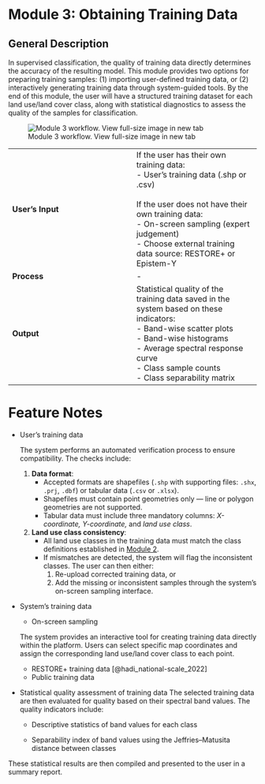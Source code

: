 # Module 3: Obtaining Training Data {#module-3 .unnumbered}

## General Description

In supervised classification, the quality of training data directly determines the accuracy of the resulting model. This module provides two options for preparing training samples: (1) importing user-defined training data, or (2) interactively generating training data through system-guided tools. By the end of this module, the user will have a structured training dataset for each land use/land cover class, along with statistical diagnostics to assess the quality of the samples for classification.

![Module 3 workflow. View full-size image in new tab](images/module3-workflow.png)

|  |  |
|------------------------------------|------------------------------------|
| **User’s Input** | If the user has their own training data:<br> - User’s training data (.shp or .csv) <br><br> If the user does not have their own training data:<br>- On-screen sampling (expert judgement)<br>- Choose external training data source: RESTORE+ or Epistem-Y |
| **Process** | \- |
| **Output** | Statistical quality of the training data saved in the system based on these indicators: <br>- Band-wise scatter plots<br>- Band-wise histograms<br>- Average spectral response curve<br>- Class sample counts<br>- Class separability matrix |

# Feature Notes

-   User’s training data

    The system performs an automated verification process to ensure compatibility. The checks include:

    1.  **Data format**:
        -   Accepted formats are shapefiles (`.shp` with supporting files: `.shx`, `.prj`, `.dbf`) or tabular data (`.csv` or `.xlsx`).
        -   Shapefiles must contain point geometries only — line or polygon geometries are not supported.
        -   Tabular data must include three mandatory columns: *X-coordinate, Y-coordinate,* and *land use class*.
    2.  **Land use class consistency**:
        -   All land use classes in the training data must match the class definitions established in [Module 2](module02.qmd).
        -   If mismatches are detected, the system will flag the inconsistent classes. The user can then either:
            1.  Re-upload corrected training data, or
            2.  Add the missing or inconsistent samples through the system’s on-screen sampling interface.

-   System’s training data

    -   On-screen sampling

    The system provides an interactive tool for creating training data directly within the platform. Users can select specific map coordinates and assign the corresponding land use/land cover class to each point.

    -   RESTORE+ training data [@hadi_national-scale_2022]
    -   Public training data

-   Statistical quality assessment of training data The selected training data are then evaluated for quality based on their spectral band values. The quality indicators include:

    -   Descriptive statistics of band values for each class

    -   Separability index of band values using the Jeffries–Matusita distance between classes

These statistical results are then compiled and presented to the user in a summary report.
